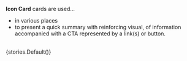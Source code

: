 
<Meta title="Blocks / Icon Card" />


**Icon Card** cards are used...

- in various places
- to present a quick summary with reinforcing visual, of information accompanied with a CTA represented by a link(s) or button.

<br />

<Story name="Default">
  {stories.Default()}
</Story>